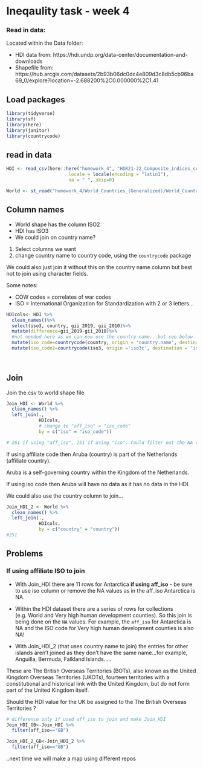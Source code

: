 # Ineqaulity task - week 4

### Read in data:

Located within the Data folder:

* HDI data from: https://hdr.undp.org/data-center/documentation-and-downloads
* Shapefile from: https://hub.arcgis.com/datasets/2b93b06dc0dc4e809d3c8db5cb96ba69_0/explore?location=-2.688200%2C0.000000%2C1.41 

## Load packages
```r
library(tidyverse)
library(sf)
library(here)
library(janitor)
library(countrycode)
```

## read in data

```r
HDI <- read_csv(here::here("homework_4", "HDR21-22_Composite_indices_complete_time_series.csv"),
                       locale = locale(encoding = "latin1"),
                       na = " ", skip=0)

World <- st_read("homework_4/World_Countries_(Generalized)/World_Countries__Generalized_.shp")

```

## Column names

* World shape has the column ISO2
* HDI has ISO3
* We could join on country name?

1. Select columns we want 
2. change country name to country code, using the `countrycode` package

We could also just join it without this on the country name column but best not to join using character fields. 

Some notes:

* COW codes = correlates of war codes
* ISO = International Organization for Standardization with 2 or 3 letters...

```r
HDIcols<- HDI %>%
  clean_names()%>%
  select(iso3, country, gii_2019, gii_2010)%>%
  mutate(difference=gii_2019-gii_2010)%>%
  #not needed here as we can now use the country name...but see below
  mutate(iso_code=countrycode(country, origin = 'country.name', destination = 'iso2c'))%>%
  mutate(iso_code2=countrycode(iso3, origin ='iso3c', destination = 'iso2c'))

  
```

## Join

Join the csv to world shape file

```r
Join_HDI <- World %>% 
  clean_names() %>%
  left_join(., 
            HDIcols,
            # change to "aff_iso" = "iso_code"
            by = c("iso" = "iso_code"))

# 261 if using "aff_iso", 251 if using "iso". Could filter out the NA values.
```

If using affiliate code then Aruba (country) is part of the Netherlands (affiliate country).

Aruba is a self-governing country within the Kingdom of the Netherlands.

If using iso code then Aruba will have no data as it has no data in the HDI. 

We could also use the country column to join...

```r
Join_HDI_2 <- World %>% 
  clean_names() %>%
  left_join(., 
            HDIcols,
            by = c("country" = "country"))
#251

```

## Problems 

### If using affiliate ISO to join

* With Join_HDI there are 11 rows for Antarctica **if using aff_iso** - be sure to use iso column or remove the NA values as in the aff_iso Antarctica is NA. 

* Within the HDI dataset there are a series of rows for collections (e.g. World and Very high human development counties). So this join is being done on the `NA` values. For example, the `aff_iso` for Antarctica is NA and the ISO code for Very high human development counties is also NA!

* With Join_HDI_2 (that uses country name to join) the entries for other islands aren't joined as they don't have the same name...for example, Anguilla, Bermuda, Falkland Islands..... 

These are The British Overseas Territories (BOTs), also known as the United Kingdom Overseas Territories (UKOTs), fourteen territories with a constitutional and historical link with the United Kingdom, but do not form part of the United Kingdom itself.

Should the HDI value for the UK be assigned to the The British Overseas Territories ?

```r
# difference only if used aff_iso to join and make Join_HDI
Join_HDI_GB<-Join_HDI %>%
  filter(aff_iso=="GB")

Join_HDI_2_GB<-Join_HDI_2 %>%
  filter(aff_iso=="GB")
```

..next time we will make a map using different repos
